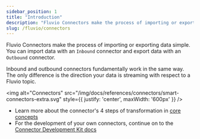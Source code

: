 ```yaml
---
sidebar_position: 1
title: "Introduction"
description: "Fluvio Connectors make the process of importing or exporting data simple"
slug: /fluvio/connectors
---
```


Fluvio Connectors make the process of importing or exporting data simple.
You can import data with an `Inbound` connector and export data with an `Outbound` connector.

Inbound and outbound connectors fundamentally work in the same way. The only difference is the direction your data is streaming with respect to a Fluvio topic.

<img
  alt="Connectors"
  src="/img/docs/references/connectors/smart-connectors-extra.svg"
  style={{ justify: 'center', maxWidth: '600px' }}
/>

* Learn more about the connector's 4 steps of transformation in [core concepts](/docs/connectors/concepts)
* For the development of your own connectors, continue on to the [Connector Development Kit docs](/docs/connectors/cdk)
